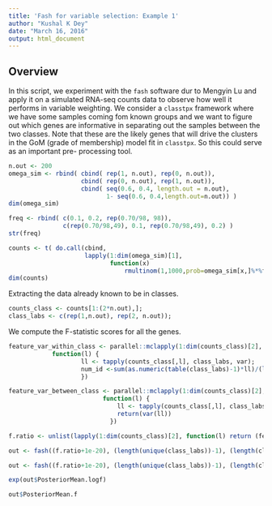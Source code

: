 ```yaml
---
title: 'Fash for variable selection: Example 1'
author: "Kushal K Dey"
date: "March 16, 2016"
output: html_document
---
```


## Overview

In this script, we experiment with the `fash` software dur to Mengyin Lu and 
apply it on a simulated RNA-seq counts data to observe how well it performs in variable weighting. We consider a `classtpx` framework where we have some 
samples coming fom known groups and we want to figure out which genes are 
informative in separating out the samples between the two classes. Note that 
these are the likely genes that will drive the clusters in the GoM (grade of 
membership) model fit in `classtpx`. So this could serve as an important pre-
processing tool.

```r
n.out <- 200
omega_sim <- rbind( cbind( rep(1, n.out), rep(0, n.out)), 
                    cbind( rep(0, n.out), rep(1, n.out)),
                    cbind( seq(0.6, 0.4, length.out = n.out), 
                           1- seq(0.6, 0.4,length.out=n.out)) )
dim(omega_sim)

freq <- rbind( c(0.1, 0.2, rep(0.70/98, 98)),
               c(rep(0.70/98,49), 0.1, rep(0.70/98,49), 0.2) )
str(freq)

counts <- t( do.call(cbind,
                     lapply(1:dim(omega_sim)[1], 
                            function(x) 
                                rmultinom(1,1000,prob=omega_sim[x,]%*%freq))))
dim(counts)

```

Extracting the data already known to be in classes.

```r
counts_class <- counts[1:(2*n.out),];
class_labs <- c(rep(1,n.out), rep(2, n.out));
```

We compute the F-statistic scores for all the genes.

```r
feature_var_within_class <- parallel::mclapply(1:dim(counts_class)[2], 
            function(l) {
                    ll <- tapply(counts_class[,l], class_labs, var);
                    num_id <-sum(as.numeric(table(class_labs)-1)*ll)/(length(class_labs)-length(unique(class_labs)));
                    })

feature_var_between_class <- parallel::mclapply(1:dim(counts_class)[2], 
                          function(l) {
                              ll <- tapply(counts_class[,l], class_labs, mean);
                              return(var(ll))
                            })
```

```r
f.ratio <- unlist(lapply(1:dim(counts_class)[2], function(l) return (feature_var_between_class[[l]]/feature_var_within_class[[l]])));

out <- fash((f.ratio+1e-20), (length(unique(class_labs))-1), (length(class_labs)-length(unique(class_labs))), g=NULL, optmethod="mixEM", prior="nullbiased", oneside=FALSE)

out <- fash((f.ratio+1e-20), (length(unique(class_labs))-1), (length(class_labs)-length(unique(class_labs))))

exp(out$PosteriorMean.logf)

out$PosteriorMean.f


```

